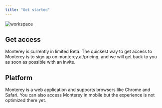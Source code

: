 ```yaml
---
title: "Get started"
---
```


![workspace](/images/workspace.png)

## Get access

Monterey is currently in limited Beta. The quickest way to get access to Monterey is to sign up on monterey.ai/pricing, and we will get back to you as soon as possible with an invite.

## Platform

Monterey is a web application and supports browsers like Chrome and Safari. You can also access Monterey in mobile but the experience is not optimized there yet.
